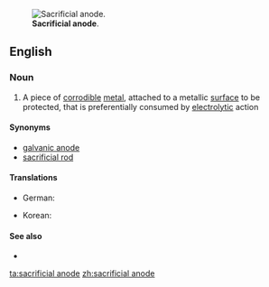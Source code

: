 [[Image:Sacrificial anode.jpg|thumb|'''Sacrificial anode'''.]]
==English==

===Noun===
{{en-noun|head=[[sacrificial]] [[anode]]}}

# {{context|industry}} A piece of [[corrodible]] [[metal]], attached to a metallic [[surface]] to be protected, that is preferentially consumed by [[electrolytic]] action

====Synonyms====
* [[galvanic anode]]
* [[sacrificial rod]]

====Translations====
{{trans-top|piece of corrodible metal}}
* German: {{t+|de|Opferanode|f}}
{{trans-mid}}
* Korean: {{t-|ko|희생약극|tr=huisaeng yakgeuk|sc=Hang}}
{{trans-bottom}}

====See also====
* {{pedialite}}

[[ta:sacrificial anode]]
[[zh:sacrificial anode]]